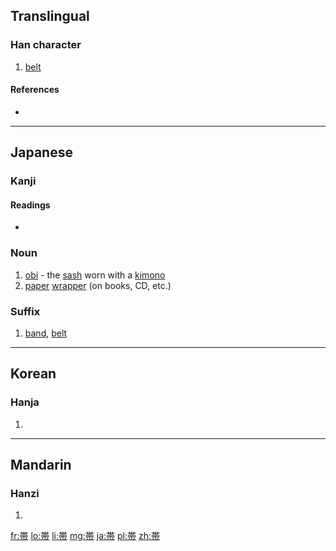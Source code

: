{{also|帶}}
==Translingual==

===Han character===
{{Han char|rn=50|rad=巾|as=07|sn=10|four=|canj=廿十月中月 (TJBLB), X廿十月中 (XTJBL)}}

# [[belt]]

====References====
* {{Han ref|kx=0332.121|dkj=08929|dj=0638.100|hdz=10739.120|uh=5E2F|ud=24111}}

----

==Japanese==

===Kanji===
{{ja-kanji|grade=4|rs=巾07}}

====Readings====
* {{ja-readings|on=[[たい]] (tai)|kun=[[おび]] (obi), [[おびる]] (obiru)}}

===Noun===
{{ja-noun|k|hira=おび|rom=obi}}

# [[obi]] - the [[sash]] worn with a [[kimono]]
# [[paper]] [[wrapper]] (on books, CD, etc.)

===Suffix===
{{ja-pos|k|suffix|hira=たい|rom=-tai}}
# [[band]], [[belt]]

----

==Korean==

===Hanja===
{{ko-hanja|hangeul=대|rv=dae|mr=tae}}

# {{defn|lang=ko|sort=巾07}}

----

==Mandarin==

===Hanzi===
{{cmn-hanzi|pin=[[dài]] ([[dai4]])|wg=tai<sup>4</sup>}}

# {{defn|lang=cmn|sort=巾07}}

[[fr:帯]]
[[lo:帯]]
[[li:帯]]
[[mg:帯]]
[[ja:帯]]
[[pl:帯]]
[[zh:帯]]